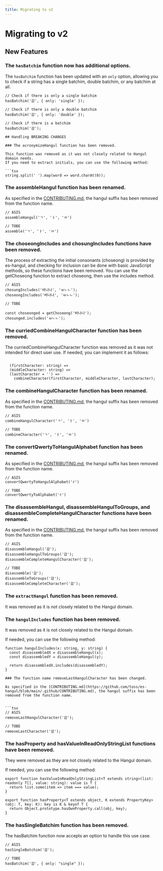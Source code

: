 ```yaml
---
title: Migrating to v2
---
```


# Migrating to v2

## New Features

### The `hasBatchim` function now has additional options.

The `hasBatchim` function has been updated with an `only` option, allowing you to check if a string has a single batchim, double batchim, or any batchim at all.

```tsx
// Check if there is only a single batchim
hasBatchim('감', { only: 'single' });

// Check if there is only a double batchim
hasBatchim('감', { only: 'double' });

// Check if there is a batchim
hasBatchim('감');

## Handling BREAKING CHANGES

### The acronymizeHangul function has been removed.

This function was removed as it was not closely related to Hangul domain needs.
If you need to extract initials, you can use the following method:

```tsx
string.split(' ').map(word => word.charAt(0));
```

### The assembleHangul function has been renamed.


As specified in the [CONTRIBUTING.md](https://github.com/toss/es-hangul/blob/main/.github/CONTRIBUTING.md), the hangul suffix has been removed from the function name.

```tsx
// ASIS
assembleHangul('ㄱ', 'ㅏ', 'ㅁ')

// TOBE
assemble('ㄱ', 'ㅏ', 'ㅁ')
```

### The choseongIncludes and chosungIncludes functions have been removed.

The process of extracting the initial consonants (choseong) is provided by es-hangul, and checking for inclusion can be done with basic JavaScript methods, so these functions have been removed. You can use the getChoseong function to extract choseong, then use the includes method.


```tsx
// ASIS
chosungIncludes('바나나', 'ㅂㄴㄴ');
choseongIncludes('바나나', 'ㅂㄴㄴ');

// TOBE

const choseonged = getChoseong('바나나');
chosunged.includes('ㅂㄴㄴ');
```


### The curriedCombineHangulCharacter function has been removed.

The curriedCombineHangulCharacter function was removed as it was not intended for direct user use.
If needed, you can implement it as follows:

```tsx

  (firstCharacter: string) =>
  (middleCharacter: string) =>
  (lastCharacter = '') =>
    combineCharacter(firstCharacter, middleCharacter, lastCharacter);
```


### The combineHangulCharacter function has been renamed.

As specified in the [CONTRIBUTING.md](https://github.com/toss/es-hangul/blob/main/.github/CONTRIBUTING.md), the hangul suffix has been removed from the function name.


```tsx
// ASIS
combineHangulCharacter('ㄱ', 'ㅏ', 'ㅁ')

// TOBE
combineCharacter('ㄱ', 'ㅏ', 'ㅁ')
```


### The convertQwertyToHangulAlphabet function has been renamed.
 

As specified in the [CONTRIBUTING.md](https://github.com/toss/es-hangul/blob/main/.github/CONTRIBUTING.md), the hangul suffix has been removed from the function name.


```tsx
// ASIS
convertQwertyToHangulAlphabet('r')

// TOBE
convertQwertyToAlphabet('r')
```

### The disassembleHangul, disassembleHangulToGroups, and disassembleCompleteHangulCharacter functions have been renamed.

As specified in the [CONTRIBUTING.md](https://github.com/toss/es-hangul/blob/main/.github/CONTRIBUTING.md), the hangul suffix has been removed from the function name.



```tsx
// ASIS
disassembleHangul('감');
disassembleHangulToGroups('감');
disassembleCompleteHangulCharacter('감');

// TOBE
disassemble('감');
disassembleToGroups('감');
disassembleCompleteCharacter('감');
```

### The `extractHangul` function has been removed.

It was removed as it is not closely related to the Hangul domain.<br/>

### The `hangulIncludes` function has been removed.

It was removed as it is not closely related to the Hangul domain.<br/>

If needed, you can use the following method:

```tsx
function hangulIncludes(x: string, y: string) {
  const disassembledX = disassembleHangul(x);
  const disassembledY = disassembleHangul(y);

  return disassembledX.includes(disassembledY);
}

### The function name removeLastHangulCharacter has been changed.

As specified in the [CONTRIBUTING.md](https://github.com/toss/es-hangul/blob/main/.github/CONTRIBUTING.md), the hangul suffix has been removed from the function name.


```tsx
// ASIS
removeLastHangulCharacter('감');

// TOBE
removeLastCharacter('감');
```

### The hasProperty and hasValueInReadOnlyStringList functions have been removed.


They were removed as they are not closely related to the Hangul domain.

If needed, you can use the following method:

```tsx
export function hasValueInReadOnlyStringList<T extends string>(list: readonly T[], value: string): value is T {
  return list.some(item => item === value);
}

export function hasProperty<T extends object, K extends PropertyKey>(obj: T, key: K): key is K & keyof T {
  return Object.prototype.hasOwnProperty.call(obj, key);
}

```

### The hasSingleBatchim function has been removed.


The hasBatchim function now accepts an option to handle this use case.

```tsx
// ASIS
hasSingleBatchim('감');

// TOBE
hasBatchim('감', { only: "single" });
```



